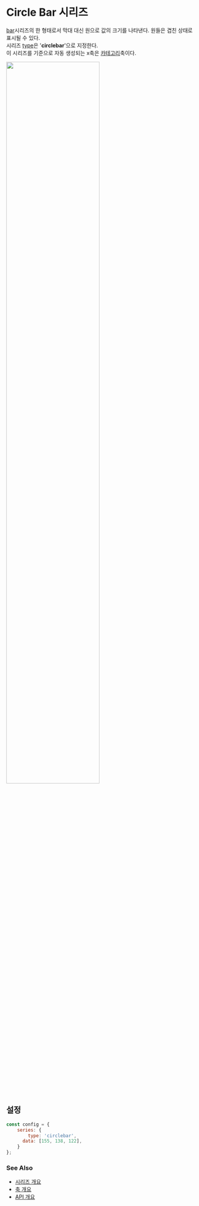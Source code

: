 # Circle Bar 시리즈

[bar](/guide/series/series-circlebar)시리즈의 한 형태로서
막대 대신 원으로 값의 크기를 나타낸다. 원들은 겹친 상태로 표시될 수 있다.<br/>
시리즈 [type](/config/config/series#type)은 '**circlebar**'으로 지정한다.<br/>
이 시리즈를 기준으로 자동 생성되는 x축은 [카테고리](/config/config/xAxis/category)축이다.

<img src="/images/guide/series/circlebar-01.png" width="70%" class="border-img"/>

## 설정

```js
const config = {
    series: {
        type: 'circlebar',
      data: [155, 138, 122],
    }
};
```

### See Also

- [시리즈 개요](/guide/series)
- [축 개요](/guide/axes)
- [API 개요](/docs)